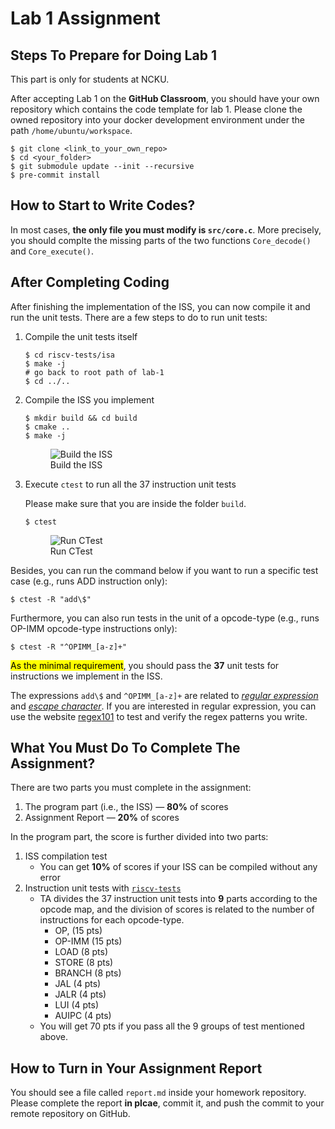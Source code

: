 # Lab 1 Assignment

## Steps To Prepare for Doing Lab 1 

::: {.callout-caution}
This part is only for students at NCKU.
:::

After accepting Lab 1 on the **GitHub Classroom**, you should have your own repository which contains the code template for lab 1.
Please clone the owned repository into your docker development environment under the path `/home/ubuntu/workspace`.

```.shell
$ git clone <link_to_your_own_repo>
$ cd <your_folder>
$ git submodule update --init --recursive
$ pre-commit install
```

## How to Start to Write Codes?

In most cases, **the only file you must modify is `src/core.c`**.
More precisely, you should complte the missing parts of the two functions `Core_decode()` and `Core_execute()`.

## After Completing Coding

After finishing the implementation of the ISS, you can now compile it and run the unit tests.
There are a few steps to do to run unit tests:

1. Compile the unit tests itself

   ```.shell
   $ cd riscv-tests/isa
   $ make -j
   # go back to root path of lab-1
   $ cd ../.. 
   ```

2. Compile the ISS you implement

   ```shell
   $ mkdir build && cd build   
   $ cmake ..
   $ make -j
   ```

   ![Build the ISS](images/build.png){fig-align="center"}

3. Execute `ctest` to run all the 37 instruction unit tests

   ::: {.callout-caution}
   Please make sure that you are inside the folder `build`.
   :::

   ```shell
   $ ctest
   ```

   ![Run CTest](images/ctest.png){fig-aligh="center"}

Besides, you can run the command below if you want to run a specific test case (e.g., runs ADD instruction only):

```.shell
$ ctest -R "add\$"
```

Furthermore, you can also run tests in the unit of a opcode-type (e.g., runs OP-IMM opcode-type instructions only):

```.shell
$ ctest -R "^OPIMM_[a-z]+"
```

[As the minimal requirement]{.mark}, you should pass the **37** unit tests for instructions we implement in the ISS.

::: {.callout-note}
The expressions `add\$` and `^OPIMM_[a-z]+` are related to [*regular expression*](https://en.wikipedia.org/wiki/Regular_expression) and [*escape character*](https://en.wikipedia.org/wiki/Escape_character).
If you are interested in regular expression, you can use the website [regex101](https://regex101.com/) to test and verify the regex patterns you write.
:::

## What You Must Do To Complete The Assignment?

There are two parts you must complete in the assignment:

1. The program part (i.e., the ISS) --- **80%** of scores
2. Assignment Report --- **20%** of scores

In the program part, the score is further divided into two parts:

1. ISS compilation test<br>
   - You can get **10%** of scores if your ISS can be compiled without any error 
2. Instruction unit tests with [`riscv-tests`](https://github.com/Computer-Organization-at-NCKU-EE/riscv-tests/tree/no-priv)
   - TA divides the 37 instruction unit tests into **9** parts according to the opcode map, and the division of scores is related to the number of instructions for each opcode-type.
      - OP,  (15 pts)
      - OP-IMM (15 pts)
      - LOAD (8 pts)
      - STORE (8 pts)
      - BRANCH (8 pts)
      - JAL (4 pts)
      - JALR (4 pts)
      - LUI (4 pts)
      - AUIPC (4 pts)
   - You will get 70 pts if you pass all the 9 groups of test mentioned above.

## How to Turn in Your Assignment Report

You should see a file called `report.md` inside your homework repository.
Please complete the report **in plcae**, commit it, and push the commit to your remote repository on GitHub.

